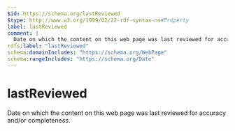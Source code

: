 ```yaml
---
$id: https://schema.org/lastReviewed
$type: http://www.w3.org/1999/02/22-rdf-syntax-ns#Property
label: lastReviewed
comment: |
  Date on which the content on this web page was last reviewed for accuracy and/or completeness.
rdfs:label: "lastReviewed"
schema:domainIncludes: "https://schema.org/WebPage"
schema:rangeIncludes: "https://schema.org/Date"
---
```


# lastReviewed

Date on which the content on this web page was last reviewed for accuracy and/or completeness.

